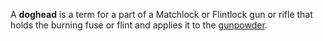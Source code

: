 A '''doghead''' is a term for a part of a Matchlock or Flintlock gun or rifle that holds the burning fuse or flint and applies it to the [[gunpowder]].

{{stub}}